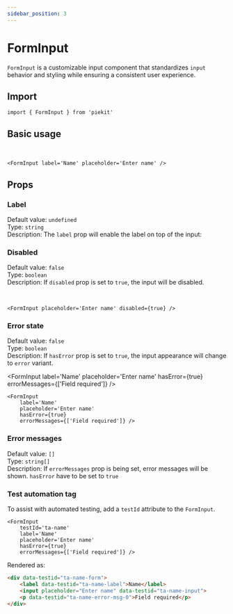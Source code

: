 ```yaml
---
sidebar_position: 3
---
```



# FormInput

`FormInput` is a customizable input component that standardizes `input` behavior and styling while ensuring a consistent user experience.

## Import

```tsx
import { FormInput } from 'piekit'
```

## Basic usage

<FormInput label='Name' placeholder='Enter name' />
<br />

```tsx
<FormInput label='Name' placeholder='Enter name' />
```

## Props

### Label
Default value: `undefined`\
Type: `string`\
Description: The `label` prop will enable the label on top of the input:


### Disabled

Default value: `false`\
Type: `boolean`\
Description: If `disabled` prop is set to `true`, the input will be disabled.

<FormInput placeholder='Enter name' disabled />
<br />

```tsx
<FormInput placeholder='Enter name' disabled={true} />
```

### Error state

Default value: `false`\
Type: `boolean`\
Description: If `hasError` prop is set to `true`, the input appearance will change to `error` variant.

<FormInput
    label='Name'
    placeholder='Enter name'
    hasError={true}
    errorMessages={['Field required']} />
<br />

```tsx
<FormInput
    label='Name'
    placeholder='Enter name'
    hasError={true}
    errorMessages={['Field required']} />
```

### Error messages

Default value: `[]`\
Type: `string[]`\
Description: If `errorMessages` prop is being set, error messages will be shown. `hasError` have to be set to `true`

### Test automation tag

To assist with automated testing, add a `testId` attribute to the `FormInput`.

```tsx
<FormInput
    testId='ta-name'
    label='Name'
    placeholder='Enter name'
    hasError={true}
    errorMessages={['Field required']} />
```

Rendered as:

```html
<div data-testid="ta-name-form">
    <label data-testid="ta-name-label">Name</label>
    <input placeholder="Enter name" data-testid="ta-name-input">
    <p data-testid="ta-name-error-msg-0">Field required</p>
</div>
```